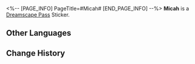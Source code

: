 <%-- [PAGE_INFO]
PageTitle=#Micah#
[END_PAGE_INFO] --%>
{{Stub|Location information}}
{{Item Infobox
|id          = 225019
|image       = Dreamscape Pass Sticker Micah.png
|type        = Dreamscape Pass Sticker
|type2       = Ashes to Ashes, Dust to Dust Stickers
|invCategory = 
|rarity      = 4
|effect      = 
|description = Digital stickers that can be used to decorate the pages of the Dreamtour Handbook. They come in many different styles.
|source1     = [[Unlocked by Default]]
}}
{{Description|When you need someone to talk to, you know where to find me.}}
'''Micah''' is a [[Dreamscape Pass]] Sticker.

==Other Languages==
{{Other Languages
|en   = Micah
|zhs  = 米凯
|zht  = 米凱
|ja   = ミカ
|ko   = 미카
|es   = Micah
|fr   = Micah
|ru   = Михей
|th   = Micah
|vi   = Micah
|de   = Micah
|id   = Micah
|pt   = Micah
}}

==Change History==
{{Change History|2.3}}